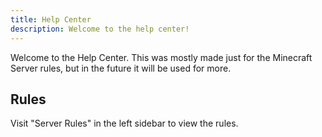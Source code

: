 ```yaml
---
title: Help Center
description: Welcome to the help center!
---
```


Welcome to the Help Center. This was mostly made just for the Minecraft Server rules, but in the future it will be used for more.

## Rules

Visit "Server Rules" in the left sidebar to view the rules.